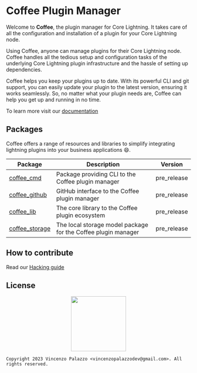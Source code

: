 # Coffee Plugin Manager

Welcome to **Coffee**, the plugin manager for Core Lightning. 
It takes care of all the configuration and installation of a plugin for your Core Lightning node. 

Using Coffee, anyone can manage plugins for their Core Lightning node. 
Coffee handles all the tedious setup and configuration tasks of the underlying 
Core Lightning plugin infrastructure and the hassle of setting up dependencies.

Coffee helps you keep your plugins up to date. With its powerful CLI and git support, 
you can easily update your plugin to the latest version, ensuring it works seamlessly. 
So, no matter what your plugin needs are, Coffee can help you get up and running in no time.

To learn more visit our [documentation](https://coffee-docs.netlify.app)

## Packages

Coffee offers a range of resources and libraries to simplify integrating lightning plugins into 
your business applications :smile:.


| Package        | Description                                                     | Version    |
|----------------|-----------------------------------------------------------------|------------|
| [coffee_cmd](../coffee_cmd/)     | Package providing CLI to the Coffee plugin manager      | pre_release |
| [coffee_github](../coffee_github/)     | GitHub interface to the Coffee plugin manager      | pre_release |
| [coffee_lib](../coffee_lib/)     | The core library to the Coffee plugin ecosystem      | pre_release |
| [coffee_storage](../coffee_storage/)     | The local storage model package for the Coffee plugin manager     | pre_release |


## How to contribute

Read our [Hacking guide](docs-book/src/contributing-to-coffee.md)

## License

<div align="center">
  <img src="https://opensource.org/files/osi_keyhole_300X300_90ppi_0.png" width="150" height="150"/>
</div>

```
Copyright 2023 Vincenzo Palazzo <vincenzopalazzodev@gmail.com>. All rights reserved.
```